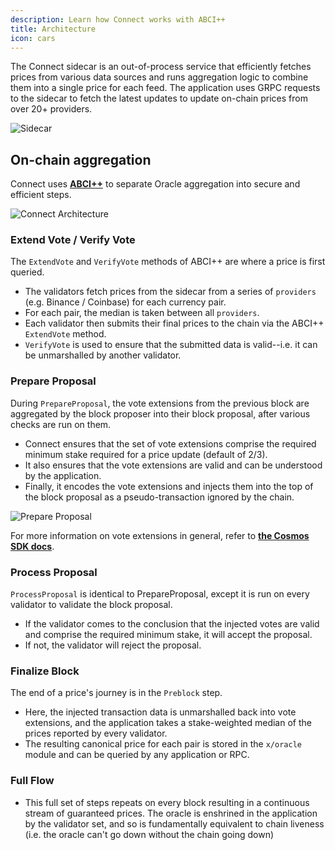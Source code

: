 ```yaml
---
description: Learn how Connect works with ABCI++
title: Architecture
icon: cars
---
```


The Connect sidecar is an out-of-process service that efficiently fetches prices from various data sources and runs aggregation logic
to combine them into a single price for each feed. The application uses GRPC requests to the sidecar to fetch the latest updates to update on-chain prices from over 20+ providers.

![Sidecar](/img/sidecar.svg)

## On-chain aggregation

Connect uses <b>[ABCI++](https://docs.cometbft.com/v0.38/spec/abci/)</b> to separate Oracle aggregation into secure and efficient steps.

![Connect Architecture](/img/connect-arch.png)

### Extend Vote / Verify Vote

The `ExtendVote` and `VerifyVote` methods of ABCI++ are where a price is first queried.

- The validators fetch prices from the sidecar from a series of `providers` (e.g. Binance / Coinbase) for each currency pair.
- For each pair, the median is taken between all `providers`.
- Each validator then submits their final prices to the chain via the ABCI++ `ExtendVote` method.
- `VerifyVote` is used to ensure that the submitted data is valid--i.e. it can be unmarshalled by another validator.

### Prepare Proposal

During `PrepareProposal`, the vote extensions from the previous block are aggregated by the block proposer into their block proposal, after various checks are run on them.

- Connect ensures that the set of vote extensions comprise the required minimum stake required for a price update (default of 2/3).
- It also ensures that the vote extensions are valid and can be understood by the application.
- Finally, it encodes the vote extensions and injects them into the top of the block proposal as a pseudo-transaction ignored by the chain.

![Prepare Proposal](/img/prepare.svg)

For more information on vote extensions in general, refer to <b>[the Cosmos SDK docs](https://docs.cosmos.network/main/build/abci/vote-extensions)</b>.

### Process Proposal

`ProcessProposal` is identical to PrepareProposal, except it is run on every validator to validate the block proposal.

- If the validator comes to the conclusion that the injected votes are valid and comprise the required minimum stake, it will accept the proposal.
- If not, the validator will reject the proposal.

### Finalize Block

The end of a price's journey is in the `Preblock` step.

- Here, the injected transaction data is unmarshalled back into vote extensions, and the application takes a stake-weighted median of the prices reported by every validator.
- The resulting canonical price for each pair is stored in the `x/oracle` module and can be queried by any application or RPC.

### Full Flow

- This full set of steps repeats on every block resulting in a continuous stream of guaranteed prices. The oracle is enshrined in the application by the
validator set, and so is fundamentally equivalent to chain liveness (i.e. the oracle can't go down without the chain going down)
